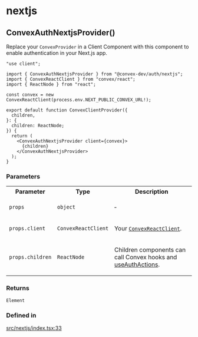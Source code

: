 # nextjs

## ConvexAuthNextjsProvider()


Replace your `ConvexProvider` in a Client Component with this component
to enable authentication in your Next.js app.

```tsx
"use client";

import { ConvexAuthNextjsProvider } from "@convex-dev/auth/nextjs";
import { ConvexReactClient } from "convex/react";
import { ReactNode } from "react";

const convex = new ConvexReactClient(process.env.NEXT_PUBLIC_CONVEX_URL!);

export default function ConvexClientProvider({
  children,
}: {
  children: ReactNode;
}) {
  return (
    <ConvexAuthNextjsProvider client={convex}>
      {children}
    </ConvexAuthNextjsProvider>
  );
}
```

<h3 className="nx-font-semibold nx-tracking-tight nx-text-slate-900 dark:nx-text-slate-100 nx-mt-8 nx-text-2xl">Parameters</h3>

<table className="api_reference_table"><tbody>
<tr>
<th>Parameter</th>
<th>Type</th>
<th>Description</th>
</tr>
<tr>
<td>

`props`

</td>
<td>

`object`

</td>
<td>

&hyphen;

</td>
</tr>
<tr>
<td>

`props.client`

</td>
<td>

`ConvexReactClient`

</td>
<td>

Your [`ConvexReactClient`](https://docs.convex.dev/api/classes/react.ConvexReactClient).

</td>
</tr>
<tr>
<td>

`props.children`

</td>
<td>

`ReactNode`

</td>
<td>

Children components can call Convex hooks
and [useAuthActions](/api_reference/react#useauthactions).

</td>
</tr>
</tbody></table>

<h3 className="nx-font-semibold nx-tracking-tight nx-text-slate-900 dark:nx-text-slate-100 nx-mt-8 nx-text-2xl">Returns</h3>

`Element`

<h3 className="nx-font-semibold nx-tracking-tight nx-text-slate-900 dark:nx-text-slate-100 nx-mt-8 nx-text-2xl">Defined in</h3>

[src/nextjs/index.tsx:33](https://github.com/get-convex/convex-auth/blob/main/src/nextjs/index.tsx#L33)

